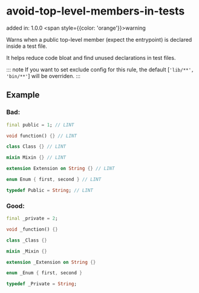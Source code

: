# avoid-top-level-members-in-tests
added in: 1.0.0 <span style={{color: 'orange'}}>warning</span>

Warns when a public top-level member (expect the entrypoint) is declared inside a test file.

It helps reduce code bloat and find unused declarations in test files.

::: note
If you want to set exclude config for this rule, the default [`'lib/**', 'bin/**'`] will be overriden.
:::

## Example
### Bad:
```dart
final public = 1; // LINT

void function() {} // LINT

class Class {} // LINT

mixin Mixin {} // LINT

extension Extension on String {} // LINT

enum Enum { first, second } // LINT

typedef Public = String; // LINT
```
### Good:
```dart
final _private = 2;

void _function() {}

class _Class {}

mixin _Mixin {}

extension _Extension on String {}

enum _Enum { first, second }

typedef _Private = String;
```
